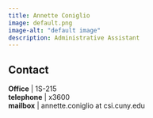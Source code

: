 ```yaml
---
title: Annette Coniglio
image: default.png
image-alt: "default image"
description: Administrative Assistant
---
```


## Contact

**Office**                                    |  1S-215  <br/>
<i class="bi bi-telephone"></i> **telephone** | x3600  <br/>
<i class="bi bi-mailbox"></i>   **mailbox**   | annette.coniglio at csi.cuny.edu  <br/>
